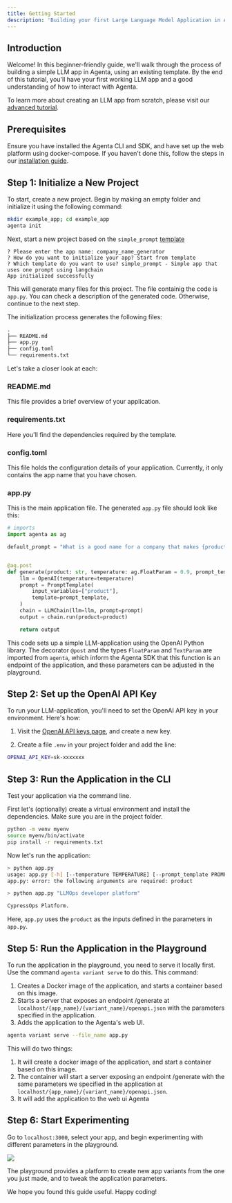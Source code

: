 ```yaml
---
title: Getting Started
description: 'Building your first Large Language Model Application in Agenta'
---
```


## Introduction

Welcome! In this beginner-friendly guide, we'll walk through the process of building a simple LLM app in Agenta, using an existing template. By the end of this tutorial, you'll have your first working LLM app and a good understanding of how to interact with Agenta.

To learn more about creating an LLM app from scratch, please visit our [advanced tutorial](/tutorials/your-first-llm-app).

## Prerequisites

Ensure you have installed the Agenta CLI and SDK, and have set up the web platform using docker-compose. If you haven't done this, follow the steps in our [installation guide](/installation).

## Step 1: Initialize a New Project

To start, create a new project. Begin by making an empty folder and initialize it using the following command:

```bash
mkdir example_app; cd example_app
agenta init
```

Next, start a new project based on the `simple_prompt` [template](https://docs.agenta.ai/conceptual/concepts#templates)

````
? Please enter the app name: company_name_generator
? How do you want to initialize your app? Start from template
? Which template do you want to use? simple_prompt - Simple app that uses one prompt using langchain
App initialized successfully
````

This will generate many files for this project. The file containig the code is `app.py`. You can check a description of the generated code. Otherwise, continue to the next step.


<Accordion title="Understand the Generated Code">

The initialization process generates the following files:

```bash
.
├── README.md
├── app.py
├── config.toml
└── requirements.txt
```

Let's take a closer look at each:

### README.md
This file provides a brief overview of your application.

### requirements.txt
Here you'll find the dependencies required by the template.

### config.toml
This file holds the configuration details of your application. Currently, it only contains the app name that you have chosen.

### app.py
This is the main application file. The generated `app.py` file should look like this:

```python app.py
# imports
import agenta as ag

default_prompt = "What is a good name for a company that makes {product}?"


@ag.post
def generate(product: str, temperature: ag.FloatParam = 0.9, prompt_template: ag.TextParam = default_prompt) -> str:
    llm = OpenAI(temperature=temperature)
    prompt = PromptTemplate(
        input_variables=["product"],
        template=prompt_template,
    )
    chain = LLMChain(llm=llm, prompt=prompt)
    output = chain.run(product=product)

    return output
```

This code sets up a simple LLM-application using the OpenAI Python library. The decorator `@post` and the types `FloatParam` and `TextParam` are imported from `agenta`, which inform the Agenta SDK that this function is an endpoint of the application, and these parameters can be adjusted in the playground.

</Accordion>

## Step 2: Set up the OpenAI API Key

To run your LLM-application, you'll need to set the OpenAI API key in your environment. Here's how:

1. Visit the [OpenAI API keys page](https://platform.openai.com/account/api-keys), and create a new key. 

2. Create a file `.env` in your project folder and add the line:
```bash
OPENAI_API_KEY=sk-xxxxxxx
```

## Step 3: Run the Application in the CLI

Test your application via the command line.

First let's (optionally) create a virtual environment and install the dependencies. Make sure you are in the project folder.

```bash
python -m venv myenv
source myenv/bin/activate
pip install -r requirements.txt
```

Now let's run the application:

```bash
> python app.py
usage: app.py [-h] [--temperature TEMPERATURE] [--prompt_template PROMPT_TEMPLATE] product
app.py: error: the following arguments are required: product

> python app.py "LLMOps developer platform"

CypressOps Platform.
```

Here, `app.py` uses the `product` as the inputs defined in the parameters in `app.py`.

## Step 5: Run the Application in the Playground

To run the application in the playground, you need to serve it locally first. Use the command `agenta variant serve` to do this. This command:

1. Creates a Docker image of the application, and starts a container based on this image.
2. Starts a server that exposes an endpoint /generate at `localhost/{app_name}/{variant_name}/openapi.json` with the parameters specified in the application.
3. Adds the application to the Agenta's web UI.

```bash
agenta variant serve --file_name app.py
```

This will do two things:
1. It will create a docker image of the application, and start a container based on this image.
2. The container will start a server exposing an endpoint /generate with the same parameters we specified in the application at `localhost/{app_name}/{variant_name}/openapi.json`.
3. It will add the application to the web ui Agenta

## Step 6: Start Experimenting

Go to `localhost:3000`, select your app, and begin experimenting with different parameters in the playground.

<Frame>
  <img
    className="rounded-md"
    src="docs/images/playground.png"
  />
</Frame>

The playground provides a platform to create new app variants from the one you just made, and to tweak the application parameters. 

We hope you found this guide useful. Happy coding!


